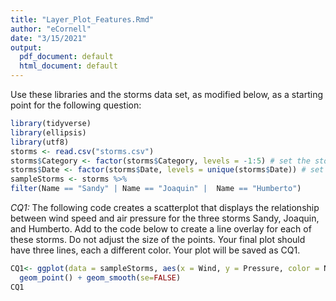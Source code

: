 ```yaml
---
title: "Layer_Plot_Features.Rmd"
author: "eCornell"
date: "3/15/2021"
output:
  pdf_document: default
  html_document: default
---
```

Use these libraries and the storms data set, as modified below, as a starting point for the following question:

```r
library(tidyverse)
library(ellipsis)
library(utf8)
storms <- read.csv("storms.csv")
storms$Category <- factor(storms$Category, levels = -1:5) # set the storm category to be a factor
storms$Date <- factor(storms$Date, levels = unique(storms$Date)) # set the measurement date/time to be a factor
sampleStorms <- storms %>%
filter(Name == "Sandy" | Name == "Joaquin" |  Name == "Humberto")
```

*CQ1:*
The following code creates a scatterplot that displays the relationship between wind speed and air pressure for the three storms Sandy, Joaquin, and Humberto. Add to the code below to create a line overlay for each of these storms. Do not adjust the size of the points. Your final plot should have three lines, each a different color. Your plot will be saved as CQ1. 
```r
CQ1<- ggplot(data = sampleStorms, aes(x = Wind, y = Pressure, color = Name)) + 
  geom_point() + geom_smooth(se=FALSE)
CQ1
```